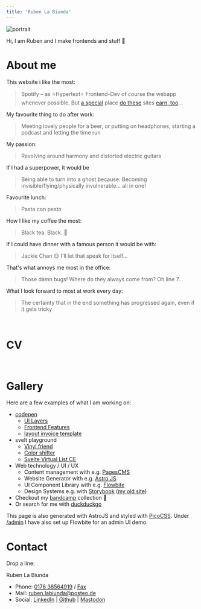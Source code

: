 ```yaml
---
title: 'Ruben La Biunda'
---
```


<style class="text-center"></style>

![portrait](/portrait.jpg#img-sm)

<style class="text-center"></style>

Hi, I am Ruben and I make frontends and stuff 👋

# About me

This website i like the most:

> Spotify – as ⭐Hypertext⭐ Frontend-Dev of course the webapp whenever possible. But [a special](https://motherfuckingwebsite.com/) place [do these](https://thebestmotherfucking.website/) sites [earn, too](https://www.csszengarden.com/)…

My favourite thing to do after work:

> Meeting lovely people for a beer, or putting on headphones, starting a podcast and letting the time run

My passion:

> Revolving around harmony and distorted electric guitars

If I had a superpower, it would be

> Being able to turn into a ghost because: Becoming invisible/flying/physically invulnerable... all in one!

Favourite lunch:

> Pasta con pesto

How I like my coffee the most:

> Black tea. Black. 🖤

If I could have dinner with a famous person it would be with:

> Jackie Chan 😌 I'll let that speak for itself...

That's what annoys me most in the office:

> Those damn bugs! Where do they always come from? Oh line 7...

What I look forward to most at work every day:

> The certainty that in the end something has progressed again, even if it gets tricky

<br page/>

# CV


<CV />

<br page/>

# Gallery

Here are a few examples of what I am working on:

- [codepen][cp]
  - [UI Layers](https://codepen.io/Breaker222/pen/ZVOBVG)
  - [Frontend Features](https://codepen.io/Breaker222/pen/JjdwGav)
  - [layout invoice template](https://codepen.io/Breaker222/pen/xxmrENW)
- svelt playground
  - [Vinyl friend](https://svelte.dev/playground/3e20cf8d6003497c8327737cf693af8f)
  - [Color shifter](https://svelte.dev/playground/172df99cf58242309ea8410bcc2f2eed?version=5.34.9)
  - [Svelte Virtual List CE](https://svelte.dev/playground/64a0fb4a44ad43d187a6ecd22411516a?version=5.34.9)
- Web technology / UI / UX
  - Content management with e.g. [PagesCMS](https://pagescms.org/)
  - Website Generator with e.g. [Astro JS](https://astro.build/)
  - UI Component Library with e.g. [Flowbite](https://flowbite.com/)
  - Design Systems e.g. with [Storybook][sbjs] ([my old site][sb])
- Checkout my [bandcamp][bc] collection 🎵
- Or search for me with [duckduckgo](https://duckduckgo.com/?t=ffab&q=ruben+la+biunda)

[cp]: https://codepen.io/Breaker222/pens/showcase
[bc]: https://bandcamp.com/ironbizkit222
[sbjs]: https://storybook.js.org/
[sb]: https://conductor-polecat-71274.netlify.app/

This page is also generated with AstroJS and styled with [PicoCSS](https://picocss.com/). Under [/admin](/admin) I have also set up Flowbite for an admin UI demo.

# Contact

Drop a line:

Ruben La Biunda  
- Phone: [0176 38564919][tel] / [Fax][fax]  
- Mail: [ruben.labiunda@posteo.de][mail]  
- Social: [LinkedIn][li] | [Github][gh] | [Mastodon][ma]

[tel]: tel:+4917638564919
[fax]: https://openmoji.org/library/emoji-1F4E0/
[mail]: mailto:ruben.labiunda@posteo.de
[li]: https://www.linkedin.com/in/ruben-la-biunda-a142537a/
[gh]: https://github.com/gitbreaker222
[ma]: https://chaos.social/@Breaker222

